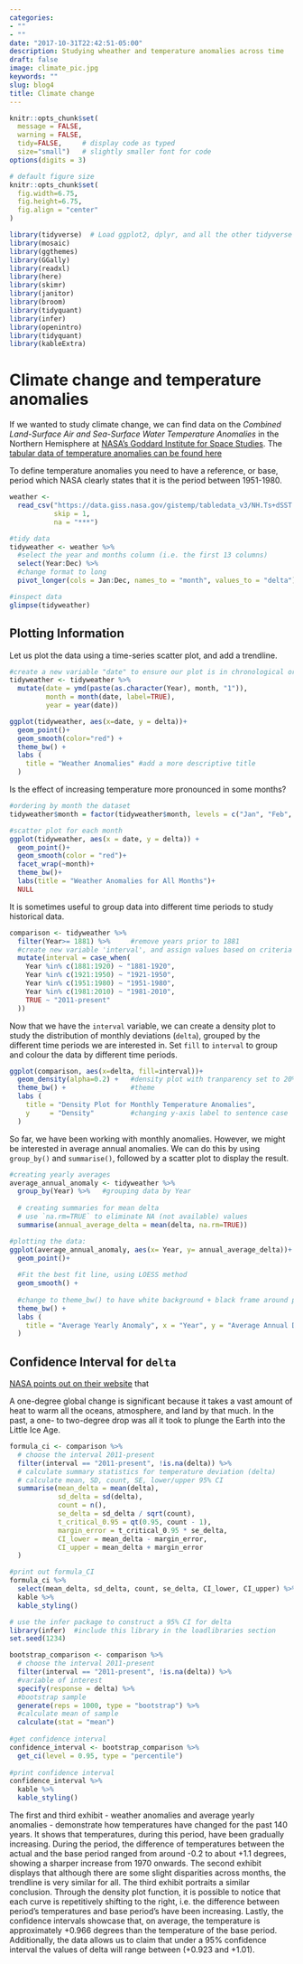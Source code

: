 ```yaml
---
categories:
- ""
- ""
date: "2017-10-31T22:42:51-05:00"
description: Studying wheather and temperature anomalies across time
draft: false
image: climate_pic.jpg
keywords: ""
slug: blog4
title: Climate change
---
```


```r
knitr::opts_chunk$set(
  message = FALSE, 
  warning = FALSE, 
  tidy=FALSE,     # display code as typed
  size="small")   # slightly smaller font for code
options(digits = 3)

# default figure size
knitr::opts_chunk$set(
  fig.width=6.75, 
  fig.height=6.75,
  fig.align = "center"
)
```

```r
library(tidyverse)  # Load ggplot2, dplyr, and all the other tidyverse packages
library(mosaic)
library(ggthemes)
library(GGally)
library(readxl)
library(here)
library(skimr)
library(janitor)
library(broom)
library(tidyquant)
library(infer)
library(openintro)
library(tidyquant)
library(kableExtra)
```

# Climate change and temperature anomalies 


If we wanted to study climate change, we can find data on the *Combined Land-Surface Air and Sea-Surface Water Temperature Anomalies* in the Northern Hemisphere at [NASA's Goddard Institute for Space Studies](https://data.giss.nasa.gov/gistemp). The [tabular data of temperature anomalies can be found here](https://data.giss.nasa.gov/gistemp/tabledata_v3/NH.Ts+dSST.txt)

To define temperature anomalies you need to have a reference, or base, period which NASA clearly states that it is the period between 1951-1980.

```r

weather <- 
  read_csv("https://data.giss.nasa.gov/gistemp/tabledata_v3/NH.Ts+dSST.csv", 
           skip = 1, 
           na = "***")

```

```r
#tidy data
tidyweather <- weather %>% 
  #select the year and months column (i.e. the first 13 columns)
  select(Year:Dec) %>% 
  #change format to long
  pivot_longer(cols = Jan:Dec, names_to = "month", values_to = "delta")

#inspect data
glimpse(tidyweather)
```

## Plotting Information

Let us plot the data using a time-series scatter plot, and add a trendline. 

```r
#create a new variable "date" to ensure our plot is in chronological order
tidyweather <- tidyweather %>%
  mutate(date = ymd(paste(as.character(Year), month, "1")),
         month = month(date, label=TRUE),
         year = year(date))

ggplot(tidyweather, aes(x=date, y = delta))+
  geom_point()+
  geom_smooth(color="red") +
  theme_bw() +
  labs (
    title = "Weather Anomalies" #add a more descriptive title
  )

```

Is the effect of increasing temperature more pronounced in some months?  

```r
#ordering by month the dataset
tidyweather$month = factor(tidyweather$month, levels = c("Jan", "Feb", "Mar", "Apr", "May", "Jun", "Jul", "Aug", "Sep", "Oct", "Nov", "Dec"))

#scatter plot for each month
ggplot(tidyweather, aes(x = date, y = delta)) +
  geom_point()+
  geom_smooth(color = "red")+
  facet_wrap(~month)+
  theme_bw()+
  labs(title = "Weather Anomalies for All Months")+
  NULL


```


It is sometimes useful to group data into different time periods to study historical data. 


```r

comparison <- tidyweather %>% 
  filter(Year>= 1881) %>%     #remove years prior to 1881
  #create new variable 'interval', and assign values based on criteria below:
  mutate(interval = case_when(
    Year %in% c(1881:1920) ~ "1881-1920",
    Year %in% c(1921:1950) ~ "1921-1950",
    Year %in% c(1951:1980) ~ "1951-1980",
    Year %in% c(1981:2010) ~ "1981-2010",
    TRUE ~ "2011-present"
  ))

```

Now that we have the `interval` variable, we can create a density plot to study the distribution of monthly deviations (`delta`), grouped by the different time periods we are interested in. Set `fill` to `interval` to group and colour the data by different time periods.

```r

ggplot(comparison, aes(x=delta, fill=interval))+
  geom_density(alpha=0.2) +   #density plot with tranparency set to 20%
  theme_bw() +                #theme
  labs (
    title = "Density Plot for Monthly Temperature Anomalies",
    y     = "Density"         #changing y-axis label to sentence case
  )

```

So far, we have been working with monthly anomalies. However, we might be interested in average annual anomalies. We can do this by using `group_by()` and `summarise()`, followed by a scatter plot to display the result. 

```r

#creating yearly averages
average_annual_anomaly <- tidyweather %>% 
  group_by(Year) %>%   #grouping data by Year
  
  # creating summaries for mean delta 
  # use `na.rm=TRUE` to eliminate NA (not available) values 
  summarise(annual_average_delta = mean(delta, na.rm=TRUE)) 

#plotting the data:
ggplot(average_annual_anomaly, aes(x= Year, y= annual_average_delta))+
  geom_point()+
  
  #Fit the best fit line, using LOESS method
  geom_smooth() +
  
  #change to theme_bw() to have white background + black frame around plot
  theme_bw() +
  labs (
    title = "Average Yearly Anomaly", x = "Year", y = "Average Annual Delta"
  )                         


```


## Confidence Interval for `delta`

[NASA points out on their website](https://earthobservatory.nasa.gov/world-of-change/decadaltemp.php) that 

A one-degree global change is significant because it takes a vast amount of heat to warm all the oceans, atmosphere, and land by that much. In the past, a one- to two-degree drop was all it took to plunge the Earth into the Little Ice Age.

```r

formula_ci <- comparison %>% 
  # choose the interval 2011-present
  filter(interval == "2011-present", !is.na(delta)) %>% 
  # calculate summary statistics for temperature deviation (delta) 
  # calculate mean, SD, count, SE, lower/upper 95% CI
  summarise(mean_delta = mean(delta),
            sd_delta = sd(delta),
            count = n(),
            se_delta = sd_delta / sqrt(count),
            t_critical_0.95 = qt(0.95, count - 1),
            margin_error = t_critical_0.95 * se_delta,
            CI_lower = mean_delta - margin_error,
            CI_upper = mean_delta + margin_error
  )

#print out formula_CI
formula_ci %>% 
  select(mean_delta, sd_delta, count, se_delta, CI_lower, CI_upper) %>% 
  kable %>% 
  kable_styling()
```


```r
# use the infer package to construct a 95% CI for delta
library(infer)  #include this library in the loadlibraries section
set.seed(1234)

bootstrap_comparison <- comparison %>% 
  # choose the interval 2011-present
  filter(interval == "2011-present", !is.na(delta)) %>% 
  #variable of interest
  specify(response = delta) %>% 
  #bootstrap sample
  generate(reps = 1000, type = "bootstrap") %>% 
  #calculate mean of sample
  calculate(stat = "mean")
  
#get confidence interval
confidence_interval <- bootstrap_comparison %>% 
  get_ci(level = 0.95, type = "percentile")
  
#print confidence interval
confidence_interval %>% 
  kable %>% 
  kable_styling()

```

The first and third exhibit - weather anomalies and average yearly anomalies - demonstrate how temperatures have changed for the past 140 years. It shows that temperatures, during this period, have been gradually increasing. During the period, the difference of temperatures between the actual and the base period ranged from around -0.2 to about +1.1 degrees, showing a sharper increase from 1970 onwards. The second exhibit displays that although there are some slight disparities across months, the trendline is very similar for all.  The third exhibit portraits a similar conclusion. Through the density plot function, it is possible to notice that each curve is repetitively shifting to the right, i.e. the difference between period’s temperatures and base period’s have been increasing. Lastly, the confidence intervals showcase that, on average, the temperature is approximately +0.966 degrees than the temperature of the base period. Additionally, the data allows us to claim that under a 95% confidence interval the values of delta will range between (+0.923 and +1.01).